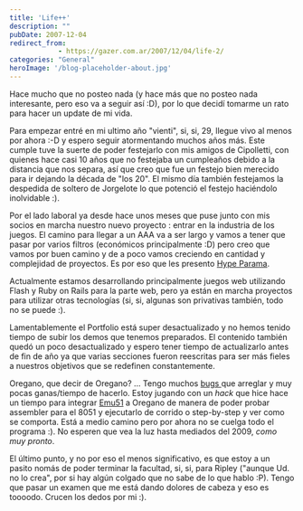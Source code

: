 ```yaml
---
title: 'Life++'
description: ""
pubDate: 2007-12-04
redirect_from: 
            - https://gazer.com.ar/2007/12/04/life-2/
categories: "General"
heroImage: '/blog-placeholder-about.jpg'
---
```

Hace mucho que no posteo nada (y hace más que no posteo nada interesante, pero eso va a seguir así :D), por lo que decidí tomarme un rato para hacer un update de mi vida.

Para empezar entré en mi ultimo año "vienti", si, si, 29, llegue vivo al menos por ahora :-D y espero seguir atormentando muchos años más. Este cumple tuve la suerte de poder festejarlo con mis amigos de Cipolletti, con quienes hace casi 10 años que no festejaba un cumpleaños debido a la distancia que nos separa, así que creo que fue un festejo bien merecido para ir dejando la década de "los 20". El mismo día también festejamos la despedida de soltero de Jorgelote lo que potenció el festejo haciéndolo inolvidable :).

Por el lado laboral ya desde hace unos meses que puse junto con mis socios en marcha nuestro nuevo proyecto : entrar en la industria de los juegos. El camino para llegar a un AAA va a ser largo y vamos a tener que pasar por varios filtros (económicos principalmente :D) pero creo que vamos por buen camino y de a poco vamos creciendo en cantidad y complejidad de proyectos. Es por eso que les presento [Hype Parama](http://www.hypeparama.com/).

Actualmente estamos desarrollando principalmente juegos web utilizando Flash y Ruby on Rails para la parte web, pero ya están en marcha proyectos para utilizar otras tecnologías (si, si, algunas son privativas también, todo no se puede :).

Lamentablemente el Portfolio está super desactualizado y no hemos tenido tiempo de subir los demos que tenemos preparados. El contenido también quedó un poco desactualizado y espero tener tiempo de actualizarlo antes de fin de año ya que varias secciones fueron reescritas para ser más fieles a nuestros objetivos que se redefinen constantemente.

Oregano, que decir de Oregano? ... Tengo muchos [bugs ](http://gforge.lug.fi.uba.ar/tracker/?atid=129&group_id=11&func=browse)que arreglar y muy pocas ganas/tiempo de hacerlo. Estoy jugando con un _hack_ que hice hace un tiempo para integrar [Emu51](http://emu51.sourceforge.net/) a Oregano de manera de poder probar assembler para el 8051 y ejecutarlo de corrido o step-by-step y ver como se comporta. Está a medio camino pero por ahora no se cuelga todo el programa :). No esperen que vea la luz hasta mediados del 2009, _como muy pronto_.

El último punto, y no por eso el menos significativo, es que estoy a un pasito nomás de poder terminar la facultad, si, si, para Ripley ("aunque Ud. no lo crea", por si hay algún colgado que no sabe de lo que hablo :P). Tengo que pasar un examen que me está dando dolores de cabeza y eso es toooodo. Crucen los dedos por mi :).
